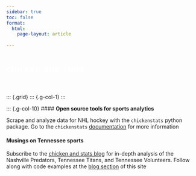 ```yaml
---
sidebar: true
toc: false
format:
  html:
    page-layout: article
  
---
```

```{=html}
<!-- Bug in hero - only displays properly with empty div at the top -->
<div class="jumbotron bgimg">
  <div class="container">
    <h1 class="display-4"></h1>
    <p class="lead"></p>
  </div>
</div>
<style type="text/css">
.bgimg {
  background-image: url('images/hero_transparent_thin.png');
  Background-size: cover;
}
.lead {
    font-family: "Zilla Slab";
    text-align: center;
}
.hero-quote {
  font-family: "Zilla Slab";
  font-color: white;
  color: white;
}

.fw-bold {
  /* font-family: "Zilla Slab Highlight"; */
  font-style: bold !important;
  color: white !important;
}
</style>
<div class="p-5 mb-4 bg-light rounded-3 bgimg">
  <div class="hero-quote">
    <h1 class="display-5 fw-bold">chicken and stats</h1>
  </div>
</div>
```

<br>

::: {.grid}
::: {.g-col-1}
:::

::: {.g-col-10}
#### **Open source tools for sports analytics**

Scrape and analyze data for NHL hockey with the `chickenstats` python package. Go to the
`chickenstats` [documentation](https://chickenstats.com/latest/) for more information

#### **Musings on Tennessee sports**

Subscribe to the [chicken and stats blog](https://chickenandstats.com) for in-depth analysis of the
Nashville Predators, Tennessee Titans, and Tennessee Volunteers. Follow along with code examples at the
[blog section](/blog) of this site